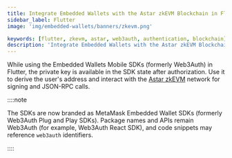 ```yaml
---
title: Integrate Embedded Wallets with the Astar zkEVM Blockchain in Flutter
sidebar_label: Flutter
image: 'img/embedded-wallets/banners/zkevm.png'

keywords: [flutter, zkevm, astar, web3auth, authentication, blockchain]
description: 'Integrate Embedded Wallets with the Astar zkEVM Blockchain in Flutter | Embedded Wallets'
---
```



While using the Embedded Wallets Mobile SDKs (formerly Web3Auth) in Flutter, the private key is available in the SDK state after authorization. Use it to derive the user's address and interact with the [Astar zkEVM](https://docs.astar.network/docs/build/zkEVM/) network for signing and JSON-RPC calls.

::::note

The SDKs are now branded as MetaMask Embedded Wallet SDKs (formerly Web3Auth Plug and Play SDKs). Package names and APIs remain Web3Auth (for example, Web3Auth React SDK), and code snippets may reference `web3auth` identifiers.

::::

<EVMInteraction />
